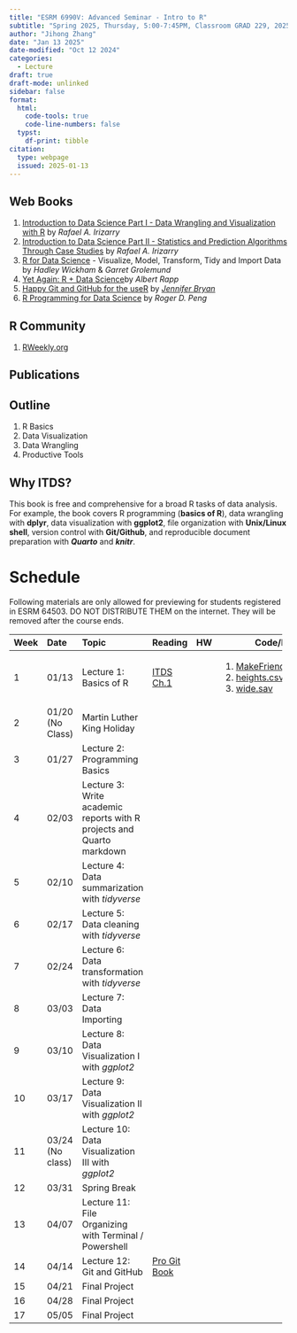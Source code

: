 ```yaml
---
title: "ESRM 6990V: Advanced Seminar - Intro to R"
subtitle: "Spring 2025, Thursday, 5:00-7:45PM, Classroom GRAD 229, 2025/01/13 - 2025/05/01"
author: "Jihong Zhang"
date: "Jan 13 2025" 
date-modified: "Oct 12 2024"
categories:
  - Lecture
draft: true
draft-mode: unlinked
sidebar: false
format: 
  html:
    code-tools: true
    code-line-numbers: false
  typst: 
    df-print: tibble
citation:
  type: webpage
  issued: 2025-01-13
---
```


::: panel-tabset
## Web Books

1.  [Introduction to Data Science Part I - Data Wrangling and Visualization with R](https://rafalab.dfci.harvard.edu/dsbook-part-1/) by *Rafael A. Irizarry*
2.  [Introduction to Data Science Part II - Statistics and Prediction Algorithms Through Case Studies](http://rafalab.dfci.harvard.edu/dsbook-part-2/) by *Rafael A. Irizarry*
3.  [R for Data Science](https://r4ds.hadley.nz/) - Visualize, Model, Transform, Tidy and Import Data by *Hadley Wickham* & *Garret Grolemund*
4.  [Yet Again: R + Data Science](https://yards.albert-rapp.de/)by *Albert Rapp*
5.  [Happy Git and GitHub for the useR](https://happygitwithr.com/) by [*Jennifer Bryan*](https://github.com/jennybc/happy-git-with-r)
6.  [R Programming for Data Science](https://bookdown.org/rdpeng/rprogdatascience/) by *Roger D. Peng*

## R Community

1.  [RWeekly.org](https://rweekly.org/)

## Publications
:::

## Outline

1.  R Basics
2.  Data Visualization
3.  Data Wrangling
4.  Productive Tools

## Why ITDS?

This book is free and comprehensive for a broad R tasks of data analysis. For example, the book covers R programming (**basics of R**), data wrangling with **dplyr**, data visualization with **ggplot2**, file organization with **Unix/Linux shell**, version control with **Git/Github**, and reproducible document preparation with ***Quarto*** and ***knitr***.

# Schedule

Following materials are only allowed for previewing for students registered in ESRM 64503. DO NOT DISTRIBUTE THEM on the internet. They will be removed after the course ends.

+---------+------------------+-----------------------------------------------------------------------+------------------------------------------------------------------------------------+---------+------------------------------------------------------------+
| Week    | Date             | Topic                                                                 | Reading                                                                            | HW      | Code/Data                                                  |
+:========+:=================+:======================================================================+:===================================================================================+:========+============================================================+
| 1       | 01/13            | Lecture 1: Basics of R                                                | [ITDS Ch.1](https://rafalab.dfci.harvard.edu/dsbook-part-1/R/getting-started.html) |         | 1.  [MakeFriendsWithR.qmd](Lecture01/MakeFriendsWithR.qmd) |
|         |                  |                                                                       |                                                                                    |         | 2.  [heights.csv](Lecture01/data/heights.csv)              |
|         |                  |                                                                       |                                                                                    |         | 3.  [wide.sav](Lecture01/data/wide.sav)                    |
+---------+------------------+-----------------------------------------------------------------------+------------------------------------------------------------------------------------+---------+------------------------------------------------------------+
| 2       | 01/20 (No Class) | Martin Luther King Holiday                                            |                                                                                    |         |                                                            |
+---------+------------------+-----------------------------------------------------------------------+------------------------------------------------------------------------------------+---------+------------------------------------------------------------+
| 3       | 01/27            | Lecture 2: Programming Basics                                         |                                                                                    |         |                                                            |
+---------+------------------+-----------------------------------------------------------------------+------------------------------------------------------------------------------------+---------+------------------------------------------------------------+
| 4       | 02/03            | Lecture 3: Write academic reports with R projects and Quarto markdown |                                                                                    |         |                                                            |
+---------+------------------+-----------------------------------------------------------------------+------------------------------------------------------------------------------------+---------+------------------------------------------------------------+
| 5       | 02/10            | Lecture 4: Data summarization with *tidyverse*                        |                                                                                    |         |                                                            |
+---------+------------------+-----------------------------------------------------------------------+------------------------------------------------------------------------------------+---------+------------------------------------------------------------+
| 6       | 02/17            | Lecture 5: Data cleaning with *tidyverse*                             |                                                                                    |         |                                                            |
+---------+------------------+-----------------------------------------------------------------------+------------------------------------------------------------------------------------+---------+------------------------------------------------------------+
| 7       | 02/24            | Lecture 6: Data transformation with *tidyverse*                       |                                                                                    |         |                                                            |
+---------+------------------+-----------------------------------------------------------------------+------------------------------------------------------------------------------------+---------+------------------------------------------------------------+
| 8       | 03/03            | Lecture 7: Data Importing                                             |                                                                                    |         |                                                            |
+---------+------------------+-----------------------------------------------------------------------+------------------------------------------------------------------------------------+---------+------------------------------------------------------------+
| 9       | 03/10            | Lecture 8: Data Visualization I with *ggplot2*                        |                                                                                    |         |                                                            |
+---------+------------------+-----------------------------------------------------------------------+------------------------------------------------------------------------------------+---------+------------------------------------------------------------+
| 10      | 03/17            | Lecture 9: Data Visualization II with *ggplot2*                       |                                                                                    |         |                                                            |
+---------+------------------+-----------------------------------------------------------------------+------------------------------------------------------------------------------------+---------+------------------------------------------------------------+
| 11      | 03/24 (No class) | Lecture 10: Data Visualization III with *ggplot2*                     |                                                                                    |         |                                                            |
+---------+------------------+-----------------------------------------------------------------------+------------------------------------------------------------------------------------+---------+------------------------------------------------------------+
| 12      | 03/31            | Spring Break                                                          |                                                                                    |         |                                                            |
+---------+------------------+-----------------------------------------------------------------------+------------------------------------------------------------------------------------+---------+------------------------------------------------------------+
| 13      | 04/07            | Lecture 11: File Organizing with Terminal / Powershell                |                                                                                    |         |                                                            |
+---------+------------------+-----------------------------------------------------------------------+------------------------------------------------------------------------------------+---------+------------------------------------------------------------+
| 14      | 04/14            | Lecture 12: Git and GitHub                                            | [Pro Git Book](https://git-scm.com/book/en/v2)                                     |         |                                                            |
+---------+------------------+-----------------------------------------------------------------------+------------------------------------------------------------------------------------+---------+------------------------------------------------------------+
| 15      | 04/21            | Final Project                                                         |                                                                                    |         |                                                            |
+---------+------------------+-----------------------------------------------------------------------+------------------------------------------------------------------------------------+---------+------------------------------------------------------------+
| 16      | 04/28            | Final Project                                                         |                                                                                    |         |                                                            |
+---------+------------------+-----------------------------------------------------------------------+------------------------------------------------------------------------------------+---------+------------------------------------------------------------+
| 17      | 05/05            | Final Project                                                         |                                                                                    |         |                                                            |
+---------+------------------+-----------------------------------------------------------------------+------------------------------------------------------------------------------------+---------+------------------------------------------------------------+
